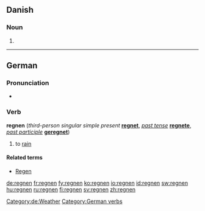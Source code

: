 ==Danish==

===Noun===
{{infl|da|noun form|g=c}}

# {{form of|singular definite|regn|lang=Danish}}

----

==German==

===Pronunciation===
*{{audio|De-at-regnen.ogg|audio (Austria)}}

===Verb===
'''regnen''' (''third-person singular simple present'' '''[[regnet]]''', ''[[past tense]]'' '''[[regnete]]''', ''[[past participle]]'' '''[[geregnet]]''')

# to [[rain]]

====Related terms====
*[[Regen]] {{m}}

[[Category:de:Weather]]
[[Category:German verbs]]

[[de:regnen]]
[[fr:regnen]]
[[fy:regnen]]
[[ko:regnen]]
[[io:regnen]]
[[id:regnen]]
[[sw:regnen]]
[[hu:regnen]]
[[ru:regnen]]
[[fi:regnen]]
[[sv:regnen]]
[[zh:regnen]]